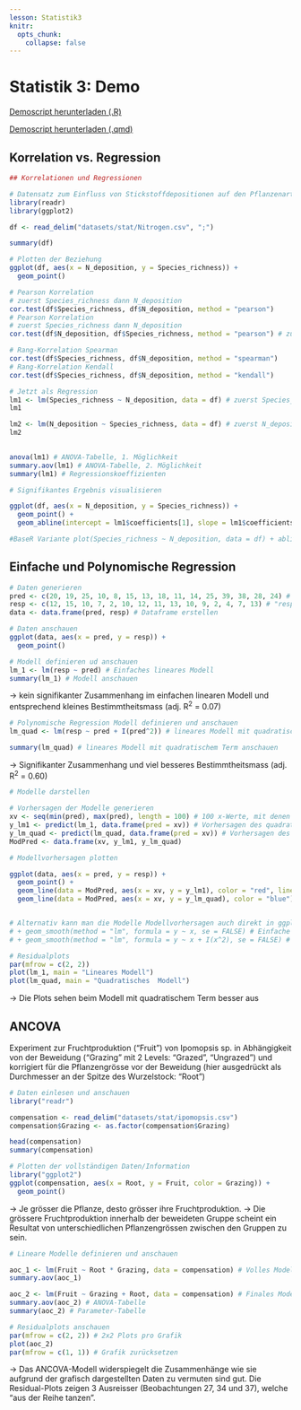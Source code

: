 ```yaml
---
lesson: Statistik3
knitr:
  opts_chunk: 
    collapse: false 
---
```



# Statistik 3: Demo

[Demoscript herunterladen (.R)](../purl/Statistik3_Demo.R){.dld}

[Demoscript herunterladen (.qmd)](../purl/Statistik3_Demo.qmd){.dld}



## Korrelation vs. Regression

```r
## Korrelationen und Regressionen

# Datensatz zum Einfluss von Stickstoffdepositionen auf den Pflanzenartenreichtum
library(readr)
library(ggplot2)

df <- read_delim("datasets/stat/Nitrogen.csv", ";")

summary(df)

# Plotten der Beziehung
ggplot(df, aes(x = N_deposition, y = Species_richness)) +
  geom_point()

```

```r

# Pearson Korrelation
# zuerst Species_richness dann N_deposition
cor.test(df$Species_richness, df$N_deposition, method = "pearson")
# Pearson Korrelation
# zuerst Species_richness dann N_deposition
cor.test(df$N_deposition, df$Species_richness, method = "pearson") # zuerst N_deposition dann Species_richness  

# Rang-Korrelation Spearman
cor.test(df$Species_richness, df$N_deposition, method = "spearman")
# Rang-Korrelation Kendall
cor.test(df$Species_richness, df$N_deposition, method = "kendall")

# Jetzt als Regression
lm1 <- lm(Species_richness ~ N_deposition, data = df) # zuerst Species_richness dann N_deposition
lm1

lm2 <- lm(N_deposition ~ Species_richness, data = df) # zuerst N_deposition dann Species_richness  
lm2
 

anova(lm1) # ANOVA-Tabelle, 1. Möglichkeit
summary.aov(lm1) # ANOVA-Tabelle, 2. Möglichkeit
summary(lm1) # Regressionskoeffizienten

# Signifikantes Ergebnis visualisieren

ggplot(df, aes(x = N_deposition, y = Species_richness)) +
  geom_point() +
  geom_abline(intercept = lm1$coefficients[1], slope = lm1$coefficients[2], color = "blue")

#BaseR Variante plot(Species_richness ~ N_deposition, data = df) + abline(lm1)

```


## Einfache und Polynomische Regression

```r
# Daten generieren 
pred <- c(20, 19, 25, 10, 8, 15, 13, 18, 11, 14, 25, 39, 38, 28, 24) # "pred" sei unsere unabhängige Variable
resp <- c(12, 15, 10, 7, 2, 10, 12, 11, 13, 10, 9, 2, 4, 7, 13) # "resp" sei unsere abhängige Variable
data <- data.frame(pred, resp) # Dataframe erstellen

# Daten anschauen
ggplot(data, aes(x = pred, y = resp)) +
  geom_point()

```


```r
# Modell definieren ud anschauen
lm_1 <- lm(resp ~ pred) # Einfaches lineares Modell
summary(lm_1) # Modell anschauen
```
-> kein signifikanter Zusammenhang im einfachen linearen Modell und entsprechend kleines Bestimmtheitsmass (adj. R^2^ = 0.07)


```r
# Polynomische Regression Modell definieren und anschauen
lm_quad <- lm(resp ~ pred + I(pred^2)) # lineares Modell mit quadratischem Termsummary

summary(lm_quad) # lineares Modell mit quadratischem Term anschauen

```

-> Signifikanter Zusammenhang und viel besseres Bestimmtheitsmass (adj. R^2^ = 0.60)

```r
# Modelle darstellen

# Vorhersagen der Modelle generieren
xv <- seq(min(pred), max(pred), length = 100) # 100 x-Werte, mit denen man die Modelle "füttern" kann 
y_lm1 <- predict(lm_1, data.frame(pred = xv)) # Vorhersagen des quadratischen Modells für die y-Werte
y_lm_quad <- predict(lm_quad, data.frame(pred = xv)) # Vorhersagen des quadratischen Modells für die y-Werte
ModPred <- data.frame(xv, y_lm1, y_lm_quad)

# Modellvorhersagen plotten

ggplot(data, aes(x = pred, y = resp)) +
  geom_point() +
  geom_line(data = ModPred, aes(x = xv, y = y_lm1), color = "red", linetype = "dashed") + 
  geom_line(data = ModPred, aes(x = xv, y = y_lm_quad), color = "blue")


# Alternativ kann man die Modelle Modellvorhersagen auch direkt in ggplot rechnen
# + geom_smooth(method = "lm", formula = y ~ x, se = FALSE) # Einfache Lineare Regression
# + geom_smooth(method = "lm", formula = y ~ x + I(x^2), se = FALSE) # Mit quadratischem Term


```

```r
# Residualplots
par(mfrow = c(2, 2))
plot(lm_1, main = "Lineares Modell")
plot(lm_quad, main = "Quadratisches  Modell")

```

-> Die Plots sehen beim Modell mit quadratischem Term besser aus

## ANCOVA

Experiment zur Fruchtproduktion ("Fruit") von Ipomopsis sp. in Abhängigkeit von der Beweidung ("Grazing" mit 2 Levels: "Grazed", "Ungrazed") und korrigiert für die Pflanzengrösse vor der Beweidung (hier ausgedrückt als Durchmesser an der Spitze des Wurzelstock: "Root")

```r
# Daten einlesen und anschauen
library("readr")

compensation <- read_delim("datasets/stat/ipomopsis.csv")
compensation$Grazing <- as.factor(compensation$Grazing)

head(compensation)
summary(compensation)

# Plotten der vollständigen Daten/Information
library("ggplot2")
ggplot(compensation, aes(x = Root, y = Fruit, color = Grazing)) +
  geom_point()

```

-> Je grösser die Pflanze, desto grösser ihre Fruchtproduktion.
-> Die grössere Fruchtproduktion innerhalb der beweideten Gruppe scheint ein Resultat von unterschiedlichen Pflanzengrössen zwischen den Gruppen zu sein.

```r
# Lineare Modelle definieren und anschauen

aoc_1 <- lm(Fruit ~ Root * Grazing, data = compensation) # Volles Modell mit Interaktion
summary.aov(aoc_1)

aoc_2 <- lm(Fruit ~ Grazing + Root, data = compensation) # Finales Modell ohne die (nicht signifikante) Interaktion
summary.aov(aoc_2) # ANOVA-Tabelle
summary(aoc_2) # Parameter-Tabelle

# Residualplots anschauen
par(mfrow = c(2, 2)) # 2x2 Plots pro Grafik
plot(aoc_2)
par(mfrow = c(1, 1)) # Grafik zurücksetzen

```

-> Das ANCOVA-Modell widerspiegelt die Zusammenhänge wie sie aufgrund der grafisch dargestellten Daten zu vermuten sind gut. Die Residual-Plots zeigen 3 Ausreisser (Beobachtungen 27, 34 und 37), welche "aus der Reihe tanzen".

